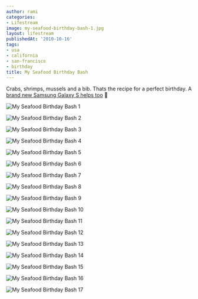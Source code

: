 ```yaml
---
author: rami
categories:
- Lifestream
image: my-seafood-birthday-bash-1.jpg
layout: lifestream
publishedAt: '2010-10-16'
tags:
- usa
- california
- san-francisco
- birthday
title: My Seafood Birthday Bash
---
```


Crabs, shrimps, mussels and a bib. Thats the recipe for a perfect birthday. A [brand new Samsung Galaxy S helps too](/lifestream/got-the-best-birthday-present-a-g33k-could-ask-for-a-samsung-galaxy-s/) 🙂


![My Seafood Birthday Bash 1](/assets/images/content/lifestream/my-seafood-birthday-bash-1.jpg)

![My Seafood Birthday Bash 2](/assets/images/content/lifestream/my-seafood-birthday-bash-2.jpg)

![My Seafood Birthday Bash 3](/assets/images/content/lifestream/my-seafood-birthday-bash-3.jpg)

![My Seafood Birthday Bash 4](/assets/images/content/lifestream/my-seafood-birthday-bash-4.jpg)

![My Seafood Birthday Bash 5](/assets/images/content/lifestream/my-seafood-birthday-bash-5.jpg)

![My Seafood Birthday Bash 6](/assets/images/content/lifestream/my-seafood-birthday-bash-6.jpg)

![My Seafood Birthday Bash 7](/assets/images/content/lifestream/my-seafood-birthday-bash-7.jpg)

![My Seafood Birthday Bash 8](/assets/images/content/lifestream/my-seafood-birthday-bash-8.jpg)

![My Seafood Birthday Bash 9](/assets/images/content/lifestream/my-seafood-birthday-bash-9.jpg)

![My Seafood Birthday Bash 10](/assets/images/content/lifestream/my-seafood-birthday-bash-10.jpg)

![My Seafood Birthday Bash 11](/assets/images/content/lifestream/my-seafood-birthday-bash-11.jpg)

![My Seafood Birthday Bash 12](/assets/images/content/lifestream/my-seafood-birthday-bash-12.jpg)

![My Seafood Birthday Bash 13](/assets/images/content/lifestream/my-seafood-birthday-bash-13.jpg)

![My Seafood Birthday Bash 14](/assets/images/content/lifestream/my-seafood-birthday-bash-14.jpg)

![My Seafood Birthday Bash 15](/assets/images/content/lifestream/my-seafood-birthday-bash-15.jpg)

![My Seafood Birthday Bash 16](/assets/images/content/lifestream/my-seafood-birthday-bash-16.jpg)

![My Seafood Birthday Bash 17](/assets/images/content/lifestream/my-seafood-birthday-bash-17.jpg)

